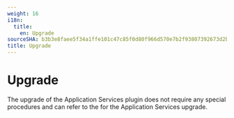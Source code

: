```yaml
---
weight: 16
i18n:
  title:
    en: Upgrade
sourceSHA: b3b3e8faee5f34a1ffe101c47c85f0d80f966d570e7b2f93807392673d2b1db7
title: Upgrade
---
```


# Upgrade

The upgrade of the Application Services plugin does not require any special procedures and can refer to the <ExternalSiteLink name="acp" href="appservice/unified-om/inst-upgrade-mgt/index" children="Upgrade Operator" /> for the Application Services upgrade.
